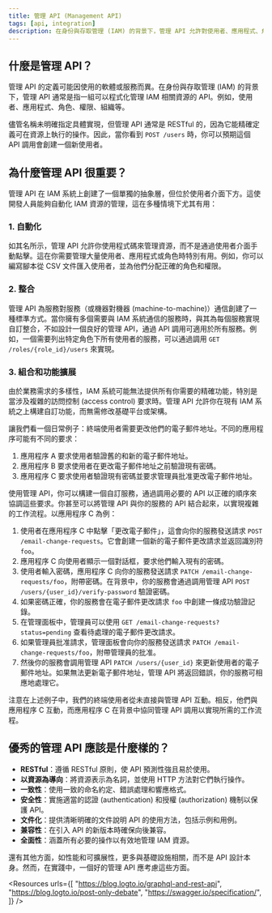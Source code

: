 ```yaml
---
title: 管理 API (Management API)
tags: [api, integration]
description: 在身份與存取管理 (IAM) 的背景下，管理 API 允許對使用者、應用程式、角色和權限等資源進行程式化管理。通常是 RESTful 的，它在 IAM 系統和使用者介面之間提供了一個抽象層，實現自動化、整合和自訂功能開發。
---
```


## 什麼是管理 API？

管理 API 的定義可能因使用的軟體或服務而異。在身份與存取管理 (IAM) 的背景下，管理 API 通常是指一組可以程式化管理 IAM 相關資源的 API。例如，使用者、應用程式、角色、權限、組織等。

儘管名稱未明確指定具體實現，但管理 API 通常是 RESTful 的，因為它能精確定義可在資源上執行的操作。因此，當你看到 `POST /users` 時，你可以預期這個 API 調用會創建一個新使用者。

## 為什麼管理 API 很重要？

管理 API 在 IAM 系統上創建了一個單獨的抽象層，但位於使用者介面下方。這使開發人員能夠自動化 IAM 資源的管理，這在多種情境下尤其有用：

### 1. 自動化

如其名所示，管理 API 允許你使用程式碼來管理資源，而不是通過使用者介面手動點擊。這在你需要管理大量使用者、應用程式或角色時特別有用。例如，你可以編寫腳本從 CSV 文件匯入使用者，並為他們分配正確的角色和權限。

### 2. 整合

管理 API 為服務對服務（或機器對機器 (machine-to-machine)）通信創建了一種標準方式。當你擁有多個需要與 IAM 系統通信的服務時，與其為每個服務實現自訂整合，不如設計一個良好的管理 API，通過 API 調用可適用於所有服務。例如，一個需要列出特定角色下所有使用者的服務，可以通過調用 `GET /roles/{role_id}/users` 來實現。

### 3. 組合和功能擴展

由於業務需求的多樣性，IAM 系統可能無法提供所有你需要的精確功能，特別是當涉及複雜的訪問控制 (access control) 要求時。管理 API 允許你在現有 IAM 系統之上構建自訂功能，而無需修改基礎平台或架構。

讓我們看一個日常例子：終端使用者需要更改他們的電子郵件地址。不同的應用程序可能有不同的要求：

1. 應用程序 A 要求使用者驗證舊的和新的電子郵件地址。
2. 應用程序 B 要求使用者在更改電子郵件地址之前驗證現有密碼。
3. 應用程序 C 要求使用者驗證現有密碼並要求管理員批准更改電子郵件地址。

使用管理 API，你可以構建一個自訂服務，通過調用必要的 API 以正確的順序來協調這些要求。你甚至可以將管理 API 與你的服務的 API 結合起來，以實現複雜的工作流程。以應用程序 C 為例：

1. 使用者在應用程序 C 中點擊「更改電子郵件」，這會向你的服務發送請求 `POST /email-change-requests`。它會創建一個新的電子郵件更改請求並返回識別符 `foo`。
2. 應用程序 C 向使用者顯示一個對話框，要求他們輸入現有的密碼。
3. 使用者輸入密碼，應用程序 C 向你的服務發送請求 `PATCH /email-change-requests/foo`，附帶密碼。在背景中，你的服務會通過調用管理 API `POST /users/{user_id}/verify-password` 驗證密碼。
4. 如果密碼正確，你的服務會在電子郵件更改請求 `foo` 中創建一條成功驗證記錄。
5. 在管理面板中，管理員可以使用 `GET /email-change-requests?status=pending` 查看待處理的電子郵件更改請求。
6. 如果管理員批准請求，管理面板會向你的服務發送請求 `PATCH /email-change-requests/foo`，附帶管理員的批准。
7. 然後你的服務會調用管理 API `PATCH /users/{user_id}` 來更新使用者的電子郵件地址。如果無法更新電子郵件地址，管理 API 將返回錯誤，你的服務可相應地處理它。

注意在上述例子中，我們的終端使用者從未直接與管理 API 互動。相反，他們與應用程序 C 互動，而應用程序 C 在背景中協同管理 API 調用以實現所需的工作流程。

## 優秀的管理 API 應該是什麼樣的？

- **RESTful**：遵循 RESTful 原則，使 API 預測性強且易於使用。
- **以資源為導向**：將資源表示為名詞，並使用 HTTP 方法對它們執行操作。
- **一致性**：使用一致的命名約定、錯誤處理和響應格式。
- **安全性**：實施適當的認證 (authentication) 和授權 (authorization) 機制以保護 API。
- **文件化**：提供清晰明確的文件說明 API 的使用方法，包括示例和用例。
- **兼容性**：在引入 API 的新版本時確保向後兼容。
- **全面性**：涵蓋所有必要的操作以有效地管理 IAM 資源。

還有其他方面，如性能和可擴展性，更多與基礎設施相關，而不是 API 設計本身。然而，在實踐中，一個好的管理 API 應考慮這些方面。

<Resources
  urls={[
    "https://blog.logto.io/graphql-and-rest-api",
    "https://blog.logto.io/post-only-debate",
    "https://swagger.io/specification/",
  ]}
/>

